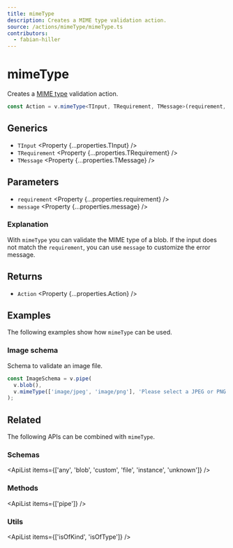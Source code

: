 ```yaml
---
title: mimeType
description: Creates a MIME type validation action.
source: /actions/mimeType/mimeType.ts
contributors:
  - fabian-hiller
---
```



# mimeType

Creates a [MIME type](https://developer.mozilla.org/docs/Web/HTTP/Basics_of_HTTP/MIME_types) validation action.

```ts
const Action = v.mimeType<TInput, TRequirement, TMessage>(requirement, message);
```

## Generics

- `TInput` <Property {...properties.TInput} />
- `TRequirement` <Property {...properties.TRequirement} />
- `TMessage` <Property {...properties.TMessage} />

## Parameters

- `requirement` <Property {...properties.requirement} />
- `message` <Property {...properties.message} />

### Explanation

With `mimeType` you can validate the MIME type of a blob. If the input does not match the `requirement`, you can use `message` to customize the error message.

## Returns

- `Action` <Property {...properties.Action} />

## Examples

The following examples show how `mimeType` can be used.

### Image schema

Schema to validate an image file.

```ts
const ImageSchema = v.pipe(
  v.blob(),
  v.mimeType(['image/jpeg', 'image/png'], 'Please select a JPEG or PNG file.')
);
```

## Related

The following APIs can be combined with `mimeType`.

### Schemas

<ApiList items={['any', 'blob', 'custom', 'file', 'instance', 'unknown']} />

### Methods

<ApiList items={['pipe']} />

### Utils

<ApiList items={['isOfKind', 'isOfType']} />
